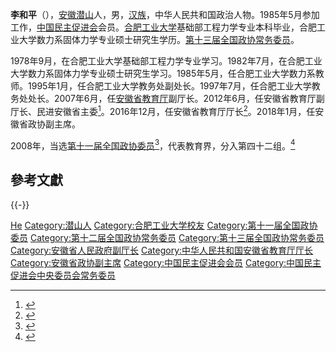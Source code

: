 {{Otheruses|李和平}}
'''李和平'''（{{bd|1963年|8月|}}），[[安徽|安徽]][[潜山|潜山]]人，男，[[汉族|汉族]]，中华人民共和国政治人物。1985年5月参加工作，[[中国民主促进会|中国民主促进会]]会员。[[合肥工业大学|合肥工业大学]]基础部工程力学专业本科毕业，合肥工业大学数力系固体力学专业硕士研究生学历。[[中国人民政治协商会议第十三届全国委员会|第十三届全国政协常务委员]]。

1978年9月，在合肥工业大学基础部工程力学专业学习。1982年7月，在合肥工业大学数力系固体力学专业硕士研究生学习。1985年5月，任合肥工业大学数力系教师。1995年1月，任合肥工业大学教务处副处长。1997年7月，任合肥工业大学教务处处长。2007年6月，任[[安徽省教育厅|安徽省教育厅]]副厅长。2012年6月，任安徽省教育厅副厅长、民进安徽省主委<ref>{{cite web|url=http://www.thepaper.cn/newsDetail_forward_1571308|title=民进安徽省委主委李和平拟担任安徽省教育厅厅长|publisher=澎湃新闻|accessdate=2016-11-30|archive-date=2017-11-04|archive-url=https://web.archive.org/web/20171104012100/http://www.thepaper.cn/newsDetail_forward_1571308|dead-url=no}}</ref>。2016年12月，任安徽省教育厅厅长<ref>{{cite web|url=http://www.thepaper.cn/newsDetail_forward_1581606|title=安徽省任命李和平、白金明、汪莹纯三名厅长|publisher=澎湃新闻|accessdate=2016-12-16|archive-date=2019-05-21|archive-url=https://web.archive.org/web/20190521185919/http://www.thepaper.cn/newsDetail_forward_1581606|dead-url=no}}</ref>。2018年1月，任安徽省政协副主席。

2008年，当选[[第十一届全国政协委员|第十一届全国政协委员]]<ref>{{cite news|title=第十一届全国政协委员名单|url=http://www.indaa.com.cn/zt/2009qglh/zxzs/200903/t20090303_127573.html|accessdate=2013-04-09|newspaper=新华社北京1月25日电 中国人民政治协商会议第十一届全国委员会委员名单(共2237人，2008年1月25日政协第十届全国委员会常务委员会第二十次会议通过)|date=2008年1月25日|deadurl=yes|archiveurl=https://web.archive.org/web/20130928014403/http://www.indaa.com.cn/zt/2009qglh/zxzs/200903/t20090303_127573.html|archivedate=2013年9月28日|df=}}</ref>，代表教育界，分入第四十二组。<ref>{{cite news|title=全国政协信息-李和平|url=http://www.cppcc.gov.cn/CMS/wylibary/showJcwyxtInfoWylibary.action?tabJcwyxt.guid=11W0014050&wytype=wjwy|accessdate=2013-04-09|newspaper=全国政协委员会|archive-date=2016-12-01|archive-url=https://web.archive.org/web/20161201015844/http://www.cppcc.gov.cn/CMS/wylibary/showJcwyxtInfoWylibary.action?tabJcwyxt.guid=11W0014050&wytype=wjwy|dead-url=no}}</ref>

== 參考文獻 ==
{{reflist}}

{{-}}
{{start box}}
{{s-gov|prc}}
{{s-before|[[程艺|程艺]]}}
{{s-title|[[安徽省教育厅|安徽省教育厅]]厅长|2016年12月－}}
{{s-inc}}
{{s-civ}}
{{s-before|[[]]}}
{{s-title|[[中国民主促进会|中国民主促进会]]安徽省委主委|2012年6月－}}
{{s-inc}}
{{end box}}

{{安徽省领导人}}
{{中国民主促进会第十三届中央委员会}}
{{中国民主促进会第十四届中央委员会}}

{{Authority control}}
{{DEFAULTSORT:Li李}}
[[Category:李姓|He]]
[[Category:潜山人|Category:潜山人]]
[[Category:合肥工业大学校友|Category:合肥工业大学校友]]
[[Category:第十一届全国政协委员|Category:第十一届全国政协委员]]
[[Category:第十二届全国政协常务委员|Category:第十二届全国政协常务委员]]
[[Category:第十三届全国政协常务委员|Category:第十三届全国政协常务委员]]
[[Category:安徽省人民政府副厅长|Category:安徽省人民政府副厅长]]
[[Category:中华人民共和国安徽省教育厅厅长|Category:中华人民共和国安徽省教育厅厅长]]
[[Category:安徽省政协副主席|Category:安徽省政协副主席]]
[[Category:中国民主促进会会员|Category:中国民主促进会会员]]
[[Category:中国民主促进会中央委员会常务委员|Category:中国民主促进会中央委员会常务委员]]